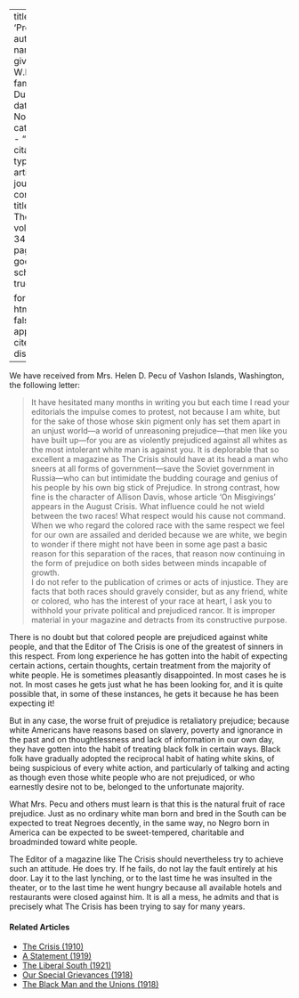 
---
title: 'Prejudice'
author:
  - name:
      given: W.E.B.
      family: Du Bois
date: Nov. 1927
categories: 
  - ""
citation: 
  type: article-journal
  container-title: The Crisis
  volume: 34
  issue: 9
  page: 311
google-scholar: true

format:
  html:
    toc: false
    appendix-cite-as: display
---


We have received from Mrs. Helen D. Pecu of Vashon Islands, Washington, the following letter:

> It have hesitated many months in writing you but each time I read your editorials the impulse comes to protest, not because I am white, but for the sake of those whose skin pigment only has set them apart in an unjust world---a world of unreasoning prejudice---that men like you have built up---for you are as violently prejudiced against all whites as the most intolerant white man is against you. It is deplorable that so excellent a magazine as <span class="crisis-title">The Crisis</span>  should have at its head a man who sneers at all forms of government---save the Soviet government in Russia---who can but intimidate the budding courage and genius of his people by his own big stick of Prejudice. In strong contrast, how fine is the character of Allison Davis, whose article 'On Misgivings' appears in the August Crisis. What influence could he not wield between the two races! What respect would his cause not command. When we who regard the colored race with the same respect we feel for our own are assailed and derided because we are white, we begin to wonder if there might not have been in some age past a basic reason for this separation of the races, that reason now continuing in the form of prejudice on both sides between minds incapable of growth.    
> I do not refer to the publication of crimes or acts of injustice. They are facts that both races should gravely consider, but as any friend, white or colored, who has the interest of your race at heart, I ask you to withhold your private political and prejudiced rancor. It is improper material in your magazine and detracts from its constructive purpose.

There is no doubt but that colored people are prejudiced against white people, and that the Editor of <span class="crisis-title">The Crisis</span> is one of the greatest of sinners in this respect. From long experience he has gotten into the habit of expecting certain actions, certain thoughts, certain treatment from the majority of white people. He is sometimes pleasantly disappointed. In most cases he is not. In most cases he gets just what he has been looking for, and it is quite possible that, in some of these instances, he gets it because he has been expecting it!

But in any case, the worse fruit of prejudice is retaliatory prejudice; because white Americans have reasons based on slavery, poverty and ignorance in the past and on thoughtlessness and lack of information in our own day, they have gotten into the habit of treating black folk in certain ways. Black folk have gradually adopted the reciprocal habit of hating white skins, of being suspicious of every white action, and particularly of talking and acting as though even those white people who are not prejudiced, or who earnestly desire not to be, belonged to the unfortunate majority.

What Mrs. Pecu and others must learn is that this is the natural fruit of race prejudice. Just as no ordinary white man born and bred in the South can be expected to treat Negroes decently, in the same way, no Negro born in America can be expected to be sweet-tempered, charitable and broadminded toward white people.

The Editor of a magazine like <span class="crisis-title">The Crisis</span> should nevertheless try to achieve such an attitude. He does try. If he fails, do not lay the fault entirely at his door. Lay it to the last lynching, or to the last time he was insulted in the theater, or to the last time he went hungry because all available hotels and restaurants were closed against him. It is all a mess, he admits and that is precisely what <span class="crisis-title">The Crisis</span> has been trying to say for many years.

<!-- Similar articles start here -->
<div  class="clear-wrap"></div>

#### Related Articles

* [The Crisis (1910)](/Volumes/01/01/TheCrisis.html)
* [A Statement (1919)](/Volumes/19/01/statement.html)
* [The Liberal South (1921)](/Volumes/21/06/liberal-south.html)
* [Our Special Grievances (1918)](/Volumes/16/05/our_special_greivances.html)
* [The Black Man and the Unions (1918)](/Volumes/15/05/the_black_man_and_the_unions.html)

<!-- Similar articles end here -->